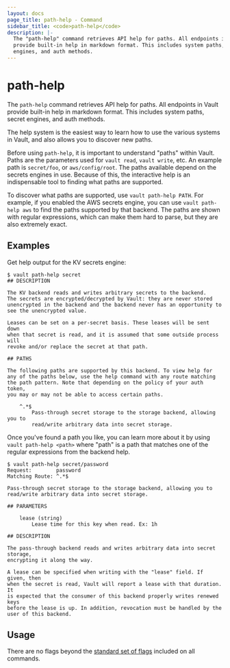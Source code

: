 ```yaml
---
layout: docs
page_title: path-help - Command
sidebar_title: <code>path-help</code>
description: |-
  The "path-help" command retrieves API help for paths. All endpoints in Vault
  provide built-in help in markdown format. This includes system paths, secret
  engines, and auth methods.
---
```


# path-help

The `path-help` command retrieves API help for paths. All endpoints in Vault
provide built-in help in markdown format. This includes system paths, secret
engines, and auth methods.

The help system is the easiest way to learn how to use the various systems
in Vault, and also allows you to discover new paths.

Before using `path-help`, it is important to understand "paths" within Vault.
Paths are the parameters used for `vault read`, `vault write`, etc. An example
path is `secret/foo`, or `aws/config/root`. The paths available depend on the
secrets engines in use. Because of this, the interactive help is an
indispensable tool to finding what paths are supported.

To discover what paths are supported, use `vault path-help PATH`. For example,
if you enabled the AWS secrets engine, you can use `vault path-help aws` to find
the paths supported by that backend. The paths are shown with regular
expressions, which can make them hard to parse, but they are also extremely
exact.

## Examples

Get help output for the KV secrets engine:

```text
$ vault path-help secret
## DESCRIPTION

The KV backend reads and writes arbitrary secrets to the backend.
The secrets are encrypted/decrypted by Vault: they are never stored
unencrypted in the backend and the backend never has an opportunity to
see the unencrypted value.

Leases can be set on a per-secret basis. These leases will be sent down
when that secret is read, and it is assumed that some outside process will
revoke and/or replace the secret at that path.

## PATHS

The following paths are supported by this backend. To view help for
any of the paths below, use the help command with any route matching
the path pattern. Note that depending on the policy of your auth token,
you may or may not be able to access certain paths.

    ^.*$
        Pass-through secret storage to the storage backend, allowing you to
        read/write arbitrary data into secret storage.
```

Once you've found a path you like, you can learn more about it by using `vault
path-help <path>` where "path" is a path that matches one of the regular
expressions from the backend help.

```text
$ vault path-help secret/password
Request:        password
Matching Route: ^.*$

Pass-through secret storage to the storage backend, allowing you to
read/write arbitrary data into secret storage.

## PARAMETERS

    lease (string)
        Lease time for this key when read. Ex: 1h

## DESCRIPTION

The pass-through backend reads and writes arbitrary data into secret storage,
encrypting it along the way.

A lease can be specified when writing with the "lease" field. If given, then
when the secret is read, Vault will report a lease with that duration. It
is expected that the consumer of this backend properly writes renewed keys
before the lease is up. In addition, revocation must be handled by the
user of this backend.
```

## Usage

There are no flags beyond the [standard set of flags](/docs/commands/index.html)
included on all commands.
